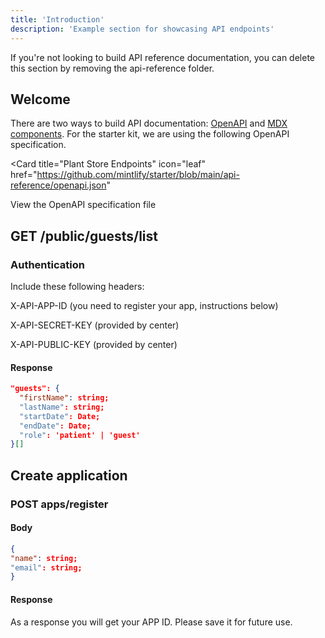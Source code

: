 ```yaml
---
title: 'Introduction'
description: 'Example section for showcasing API endpoints'
---
```


<Note>
  If you're not looking to build API reference documentation, you can delete
  this section by removing the api-reference folder.
</Note>

## Welcome

There are two ways to build API documentation: [OpenAPI](https://mintlify.com/docs/api-playground/openapi/setup) and [MDX components](https://mintlify.com/docs/api-playground/mdx/configuration). For the starter kit, we are using the following OpenAPI specification.

<Card
  title="Plant Store Endpoints"
  icon="leaf"
  href="https://github.com/mintlify/starter/blob/main/api-reference/openapi.json"
>
  View the OpenAPI specification file
</Card>

## GET /public/guests/list

### Authentication

Include these following headers:

X-API-APP-ID (you need to register your app, instructions below)

X-API-SECRET-KEY (provided by center)

X-API-PUBLIC-KEY (provided by center)

#### Response

```json
"guests": {
  "firstName": string;
  "lastName": string;
  "startDate": Date;
  "endDate": Date;
  "role": 'patient' | 'guest'
}[]
```

## Create application

### POST apps/register

#### Body

```json
{
"name": string;
"email": string;
}
```


#### Response

As a response you will get your APP ID. Please save it for future use.
